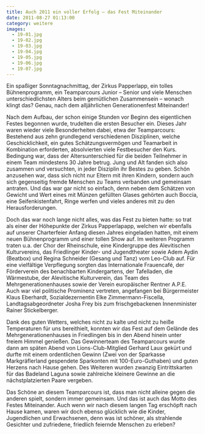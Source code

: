 ```yaml
---
title: Auch 2011 ein voller Erfolg – das Fest Miteinander
date: 2011-08-27 01:13:00
category: weitere
images:
  - 19-01.jpg
  - 19-02.jpg
  - 19-03.jpg
  - 19-04.jpg
  - 19-05.jpg
  - 19-06.jpg
  - 19-07.jpg
---
```


Ein spaßiger Sonntagnachmittag, der Zirkus Papperlapp, ein tolles Bühnenprogramm, ein Teamparcours Junior – Senior und viele Menschen unterschiedlichsten Alters beim gemütlichen Zusammensein – wonach klingt das? Genau, nach dem alljährlichen Generationenfest Miteinander!

Nach dem Aufbau, der schon einige Stunden vor Beginn des eigentlichen Festes begonnen wurde, trudelten die ersten Besucher ein. Dieses Jahr waren wieder viele Besonderheiten dabei, etwa der Teamparcours: Bestehend aus zehn grundlegend verschiedenen Disziplinen, welche Geschicklichkeit, ein gutes Schätzungsvermögen und Teamarbeit in Kombination erforderten, absolvierten viele Festbesucher den Kurs. Bedingung war, dass der Altersunterschied für die beiden Teilnehmer in einem Team mindestens 30 Jahre betrug. Jung und Alt fanden sich also zusammen und versuchten, in jeder Disziplin ihr Bestes zu geben. Schön anzusehen war, dass sich nicht nur Eltern mit ihren Kindern, sondern auch sich gegenseitig fremde Menschen zu Teams verbanden und gemeinsam antraten. Und das war gar nicht so einfach, denn neben dem Schätzen von Gewicht und Wert eines mit Münzen gefüllten Glases gehörten auch Boccia, eine Seifenkistenfahrt, Ringe werfen und vieles anderes mit zu den Herausforderungen.

Doch das war noch lange nicht alles, was das Fest zu bieten hatte: so trat als einer der Höhepunkte der Zirkus Papperlapapp, welchen wir ebenfalls auf unserer Charterfeier Anfang diesen Jahres eingeladen hatten, mit einem neuen Bühnenprogramm und einer tollen Show auf. Im weiteren Programm traten u.a. der Chor der Rheinschule, eine Kindergruppe des Alevitischen Kulturvereins, das Friedlinger Kinder- und Jugendtheater sowie Adem Aydin (Beatbox) und Regina Schneider (Gesang und Tanz) vom Leo-Club auf. Für eine vielfältige Verpflegung sorgten das Internationale Frauencafé, der Förderverein des benachbarten Kindergartens, der Tafelladen, die Wärmestube, der Alevitische Kulturverein, das Team des Mehrgenerationenhauses sowie der Verein europäischer Rentner A.P.E. Auch war viel politische Prominenz vertreten, angefangen bei Bürgermeister Klaus Eberhardt, Sozialdezernentin Elke Zimmermann-Fiscella, Landtagsabgeordneter Josha Frey bis zum frischgebackenen Innenminister Rainer Stickelberger.

Dank des guten Wetters, welches nicht zu kalte und nicht zu heiße Temperaturen für uns bereithielt, konnten wir das Fest auf dem Gelände des Mehrgenerationenhauses in Friedlingen bis in den Abend hinein unter freiem Himmel genießen. Das Gewinnerteam des Teamparcours wurde dann am späten Abend von Lions-Club-Mitglied Gerhard Laux gekürt und durfte mit einem ordentlichen Gewinn (Zwei von der Sparkasse Markgräflerland gespendete Sparkonten mit 100-Euro-Guthaben) und guten Herzens nach Hause gehen. Des Weiteren wurden zwanzig Eintrittskarten für das Badeland Laguna sowie zahlreiche kleinere Gewinne an die nächstplatzierten Paare vergeben.

Das Schöne an diesem Teamparcours ist, dass man nicht alleine gegen die anderen spielt, sondern immer gemeinsam. Und das ist auch das Motto des Festes Miteinander. Auch wenn wir nach diesem langen Tag erschöpft nach Hause kamen, waren wir doch ebenso glücklich wie die Kinder, Jugendlichen und Erwachsenen, denn was ist schöner, als strahlende Gesichter und zufriedene, friedlich feiernde Menschen zu erleben?
